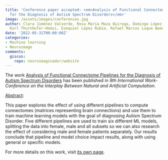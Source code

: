 ```yaml
---
title: 'Conference paper accepted: <em>Analysis of Functional Connectome Pipelines
  for the Diagnosis of Autism Spectrum Disorders</em>'
image: /assets/images/conferences.jpg
author: Clara Jiménez Valverde, Rosa María Maza Quiroga, Domingo López-Rodríguez,
  Karl Thurnhofer-Hemsi, Ezequiel López Rubio, Rafael Marcos Luque Baena
date: '2022-05-31T00:00:00Z'
categories:
- Machine learning
- Neuroimage
comments:
  giscus:
    repo: neuroimaginador/website
---
```


The work <u>Analysis of Functional Connectome Pipelines for the Diagnosis of Autism Spectrum Disorders</u> has been published in <em><em>9th International Work-Conference on the Interplay Between Natural and Artificial Computation</em></em>.

<u>Abstract</u>:



This paper explores the effect of using different pipelines to compute connectomes (matrices representing brain connections) and use them to train machine learning models with the goal of diagnosing Autism Spectrum Disorder. Five different pipelines are used to train six different ML models, splitting the data into female, male and all subsets so we can also research the effect of considering male and female patients separately. Our results conclude that pipeline and model choice impact results, along with using general or specific models.




For more details on this work, visit <a href='/publications/conferences/2022-iwinac'>its own page</a>.

